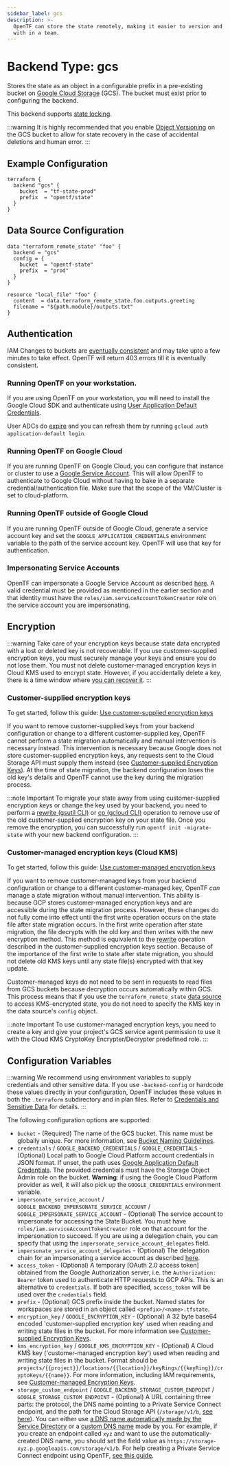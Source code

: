 ```yaml
---
sidebar_label: gcs
description: >-
  OpenTF can store the state remotely, making it easier to version and work
  with in a team.
---
```


# Backend Type: gcs

Stores the state as an object in a configurable prefix in a pre-existing bucket on [Google Cloud Storage](https://cloud.google.com/storage/) (GCS).
The bucket must exist prior to configuring the backend.

This backend supports [state locking](/docs/language/state/locking).

:::warning
It is highly recommended that you enable
[Object Versioning](https://cloud.google.com/storage/docs/object-versioning)
on the GCS bucket to allow for state recovery in the case of accidental deletions and human error.
:::

## Example Configuration

```hcl
terraform {
  backend "gcs" {
    bucket  = "tf-state-prod"
    prefix  = "opentf/state"
  }
}
```

## Data Source Configuration

```hcl
data "terraform_remote_state" "foo" {
  backend = "gcs"
  config = {
    bucket  = "opentf-state"
    prefix  = "prod"
  }
}

resource "local_file" "foo" {
  content  = data.terraform_remote_state.foo.outputs.greeting
  filename = "${path.module}/outputs.txt"
}
```

## Authentication

IAM Changes to buckets are [eventually consistent](https://cloud.google.com/storage/docs/consistency#eventually_consistent_operations) and may take upto a few minutes to take effect. OpenTF will return 403 errors till it is eventually consistent.

### Running OpenTF on your workstation.

If you are using OpenTF on your workstation, you will need to install the Google Cloud SDK and authenticate using [User Application Default
Credentials](https://cloud.google.com/sdk/gcloud/reference/auth/application-default).

User ADCs do [expire](https://developers.google.com/identity/protocols/oauth2#expiration) and you can refresh them by running `gcloud auth application-default login`.

### Running OpenTF on Google Cloud

If you are running OpenTF on Google Cloud, you can configure that instance or cluster to use a [Google Service
Account](https://cloud.google.com/compute/docs/authentication). This will allow OpenTF to authenticate to Google Cloud without having to bake in a separate
credential/authentication file. Make sure that the scope of the VM/Cluster is set to cloud-platform.

### Running OpenTF outside of Google Cloud

If you are running OpenTF outside of Google Cloud, generate a service account key and set the `GOOGLE_APPLICATION_CREDENTIALS` environment variable to
the path of the service account key. OpenTF will use that key for authentication.

### Impersonating Service Accounts

OpenTF can impersonate a Google Service Account as described [here](https://cloud.google.com/iam/docs/creating-short-lived-service-account-credentials). A valid credential must be provided as mentioned in the earlier section and that identity must have the `roles/iam.serviceAccountTokenCreator` role on the service account you are impersonating.

## Encryption

:::warning
Take care of your encryption keys because state data encrypted with a lost or deleted key is not recoverable. If you use customer-supplied encryption keys, you must securely manage your keys and ensure you do not lose them. You must not delete customer-managed encryption keys in Cloud KMS used to encrypt state. However, if you accidentally delete a key, there is a time window where [you can recover it](https://cloud.google.com/kms/docs/destroy-restore#restore).
:::

### Customer-supplied encryption keys

To get started, follow this guide: [Use customer-supplied encryption keys](https://cloud.google.com/storage/docs/encryption/using-customer-supplied-keys)

If you want to remove customer-supplied keys from your backend configuration or change to a different customer-supplied key, OpenTF cannot perform a state migration automatically and manual intervention is necessary instead. This intervention is necessary because Google does not store customer-supplied encryption keys, any requests sent to the Cloud Storage API must supply them instead (see [Customer-supplied Encryption Keys](https://cloud.google.com/storage/docs/encryption/customer-supplied-keys)). At the time of state migration, the backend configuration loses the old key's details and OpenTF cannot use the key during the migration process.

:::note Important
To migrate your state away from using customer-supplied encryption keys or change the key used by your backend, you need to perform a [rewrite (gsutil CLI)](https://cloud.google.com/storage/docs/gsutil/commands/rewrite) or [cp (gcloud CLI)](https://cloud.google.com/sdk/gcloud/reference/storage/cp#--decryption-keys) operation to remove use of the old customer-supplied encryption key on your state file. Once you remove the encryption, you can successfully run `opentf init -migrate-state` with your new backend configuration.
:::

### Customer-managed encryption keys (Cloud KMS)

To get started, follow this guide: [Use customer-managed encryption keys](https://cloud.google.com/storage/docs/encryption/using-customer-managed-keys)

If you want to remove customer-managed keys from your backend configuration or change to a different customer-managed key, OpenTF _can_ manage a state migration without manual intervention. This ability is because GCP stores customer-managed encryption keys and are accessible during the state migration process. However, these changes do not fully come into effect until the first write operation occurs on the state file after state migration occurs. In the first write operation after state migration, the file decrypts with the old key and then writes with the new encryption method. This method is equivalent to the [rewrite](https://cloud.google.com/storage/docs/gsutil/commands/rewrite) operation described in the customer-supplied encryption keys section. Because of the importance of the first write to state after state migration, you should not delete old KMS keys until any state file(s) encrypted with that key update.

Customer-managed keys do not need to be sent in requests to read files from GCS buckets because decryption occurs automatically within GCS. This process means that if you use the `terraform_remote_state` [data source](/docs/language/state/remote-state-data) to access KMS-encrypted state, you do not need to specify the KMS key in the data source's `config` object.

:::note Important
To use customer-managed encryption keys, you need to create a key and give your project's GCS service agent permission to use it with the Cloud KMS CryptoKey Encrypter/Decrypter predefined role. 
:::

## Configuration Variables

:::warning
We recommend using environment variables to supply credentials and other sensitive data. If you use `-backend-config` or hardcode these values directly in your configuration, OpenTF includes these values in both the `.terraform` subdirectory and in plan files. Refer to [Credentials and Sensitive Data](/docs/language/settings/backends/configuration#credentials-and-sensitive-data) for details.
:::

The following configuration options are supported:

- `bucket` - (Required) The name of the GCS bucket.  This name must be
  globally unique.  For more information, see [Bucket Naming
  Guidelines](https://cloud.google.com/storage/docs/bucketnaming.html#requirements).
- `credentials` / `GOOGLE_BACKEND_CREDENTIALS` / `GOOGLE_CREDENTIALS` -
  (Optional) Local path to Google Cloud Platform account credentials in JSON
  format. If unset, the path uses [Google Application Default Credentials](https://developers.google.com/identity/protocols/application-default-credentials).  The provided credentials must have the Storage Object Admin role on the bucket.
  **Warning**: if using the Google Cloud Platform provider as well, it will
  also pick up the `GOOGLE_CREDENTIALS` environment variable.
- `impersonate_service_account` / `GOOGLE_BACKEND_IMPERSONATE_SERVICE_ACCOUNT` / `GOOGLE_IMPERSONATE_SERVICE_ACCOUNT` - (Optional) The service account to impersonate for accessing the State Bucket.
  You must have `roles/iam.serviceAccountTokenCreator` role on that account for the impersonation to succeed.
  If you are using a delegation chain, you can specify that using the `impersonate_service_account_delegates` field.
- `impersonate_service_account_delegates` - (Optional) The delegation chain for an impersonating a service account as described [here](https://cloud.google.com/iam/docs/creating-short-lived-service-account-credentials#sa-credentials-delegated).
- `access_token` - (Optional) A temporary \[OAuth 2.0 access token] obtained
  from the Google Authorization server, i.e. the `Authorization: Bearer` token
  used to authenticate HTTP requests to GCP APIs. This is an alternative to
  `credentials`. If both are specified, `access_token` will be used over the
  `credentials` field.
- `prefix` - (Optional) GCS prefix inside the bucket. Named states for
  workspaces are stored in an object called `<prefix>/<name>.tfstate`.
- `encryption_key` / `GOOGLE_ENCRYPTION_KEY` - (Optional) A 32 byte base64
  encoded 'customer-supplied encryption key' used when reading and writing state files in the bucket. For
  more information see [Customer-supplied Encryption
  Keys](https://cloud.google.com/storage/docs/encryption/customer-supplied-keys).
- `kms_encryption_key` / `GOOGLE_KMS_ENCRYPTION_KEY` - (Optional) A Cloud KMS key ('customer-managed encryption key')
  used when reading and writing state files in the bucket.
  Format should be `projects/{{project}}/locations/{{location}}/keyRings/{{keyRing}}/cryptoKeys/{{name}}`. 
  For more information, including IAM requirements, see [Customer-managed Encryption 
  Keys](https://cloud.google.com/storage/docs/encryption/customer-managed-keys).
- `storage_custom_endpoint` / `GOOGLE_BACKEND_STORAGE_CUSTOM_ENDPOINT` / `GOOGLE_STORAGE_CUSTOM_ENDPOINT` - (Optional) A URL containing three parts: the protocol, the DNS name pointing to a Private Service Connect endpoint, and the path for the Cloud Storage API (`/storage/v1/b`, [see here](https://cloud.google.com/storage/docs/json_api/v1/buckets/get#http-request)). You can either use [a DNS name automatically made by the Service Directory](https://cloud.google.com/vpc/docs/configure-private-service-connect-apis#configure-p-dns) or a [custom DNS name](https://cloud.google.com/vpc/docs/configure-private-service-connect-apis#configure-dns-default) made by you. For example, if you create an endpoint called `xyz` and want to use the automatically-created DNS name, you should set the field value as `https://storage-xyz.p.googleapis.com/storage/v1/b`. For help creating a Private Service Connect endpoint using OpenTF, [see this guide](https://cloud.google.com/vpc/docs/configure-private-service-connect-apis#terraform_1).
